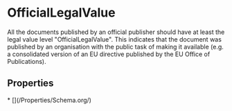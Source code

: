 
# OfficialLegalValue

All the documents published by an official publisher should have at least the legal value level "OfficialLegalValue". This indicates that the document was published by an organisation with the public task of making it available (e.g. a consolidated version of an EU directive published by the EU Office of Publications).

## Properties

<Grid>
* [](/Properties/Schema.org/)

</Grid>

